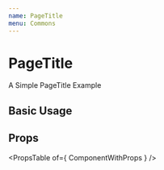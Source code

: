 ```yaml
---
name: PageTitle
menu: Commons
---
```



# PageTitle

A Simple PageTitle Example 

## Basic Usage
<Playground>
  <div>
    <PageTitle
      icon={ AddIcon }
      title="Titulo da página"
      subtitle="Subtitulo da página"
      wikiPageId={ 211 }
      summaryButton
      customDocsButton={ { url: 'https://syntesis.com.br' } }
    />
  </div>
</Playground>

## Props

<PropsTable of={ ComponentWithProps } />
